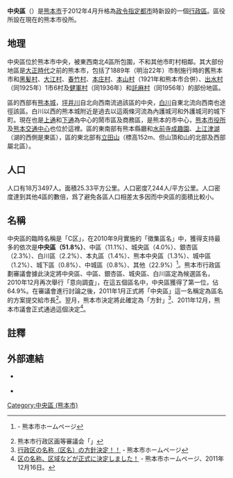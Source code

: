 
{{日本區
| 自治體名 = 中央區
| 圖像=[[File:Kumamoto_Castle_05n3200.jpg|240px]]
| 圖像說明=[[熊本城|熊本城]]（隈本城）{{Infobox mapframe|zoom=11|frame-width=240}}
| 區章 = 
| 區長 = 
| 日文原名 = 中央区
| 平假名 = ちゅうおうく
| 羅馬字拼音 = Chūō-ku
| 都道府縣 = 熊本縣
| 市 = 熊本市
| 支廳 = 
| 編號 = 43101-0<ref>{{PDFlink|[https://www.lasdec.or.jp/cms/resources/content/21313/111219.pdf 全国地方公共団体コードの改正表（平成23年12月19日条例公布分）]}} - 財団法人 地方自治情報センター</ref>
| 面積 = '''25.46'''
| 邊界未定 = 
| 人口 = '''186,176'''人
| 人口密度 = '''7,310'''
| 統計時間 = 2013年9月1日推定
| 自治體 = 熊本市（[[東區_(熊本市)|東區]]、[[西區_(熊本市)|西區]]、[[南區_(熊本市)|南區]]、[[北區_(熊本市)|北區]]）
| 樹 = 
| 花 = 
| 鳥 = 
| 其他象徵物 = 
| 其他象徵 = 
| 郵遞區號 = 860-8601
| 所在地 = 手取本町1番1号<ref>熊本市「政令指定都市移行に伴うお知らせ（ガイドブック）」、{{PDFlink|[http://www.city.kumamoto.kumamoto.jp/Content/Web/Upload/file/Bun_66325_21001.pdf 1頁]}}。</ref><br />{{coord|34|32|38|N|133|51|55|E|region:JP|display=inline}}<br />[[File:KumamotoCityOffice.jpg|200px]]
| 電話號碼 = 
| 外部連結 = http://www.city.kumamoto.kumamoto.jp/Content/Web/area/default.asp?LID=23
| 經度 = 
| 緯度 = 
| 地圖 = Wards of Kumamoto city.png
| 註記=
|}}
'''中央區'''（{{jpn|j=中央区|hg=ちゅうおうく|rm=Chūō ku|f=y}}）是[[熊本市|熊本市]]于2012年4月升格為[[政令指定都市|政令指定都市]]時新設的一個[[行政區|行政區]]。區役所設在現在的熊本市役所。

==地理==
中央區位於熊本市中央，被東西南北4區所包圍，不和其他市町村相鄰。其大部份地區是[[大正時代|大正時代]]之前的熊本市，包括了1889年（明治22年）市制施行時的舊熊本市和[[黑髪村|黑髪村]]、[[大江村_(熊本縣飽託郡)|大江村]]、[[春竹村|春竹村]]、[[本庄村_(熊本縣)|本庄村]]、[[本山村_(熊本縣)|本山村]]（1921年和熊本市合併）、[[出水村|出水村]]（同1925年）1市6村及[[健軍村|健軍村]]（同1936年）和[[託麻村|託麻村]]（同1956年）的部份地區。

區的西部有[[熊本城|熊本城]]，[[坪井川_(熊本縣)|坪井川]]自北向西南流過該區的中央，[[白川_(熊本縣)|白川]]自東北流向西南也途徑該區。白川以西的熊本城附近是過去以這兩條河流為內護城河和外護城河的城下町。現在也是[[上通|上通]]和[[下通|下通]]為中心的鬧市區及商務區，是熊本的市中心，[[熊本市役所|熊本市役所]]及[[熊本交通中心|熊本交通中心]]也位於這裡。區的東南部有熊本縣廳和[[水前寺成趣園|水前寺成趣園]]、[[江津湖|上江津湖]]（湖的西側是東區），區的東北部有[[立田山_(熊本縣)|立田山]]（標高152m、但山頂和山的北部及西部屬北區）。

==人口==
人口有18万3497人。面積25.33平方公里。人口密度7,244人/平方公里。人口密度達到其他4區的數倍，爲了避免各區人口相差太多因而中央區的面積比較小。

==名稱==
中央區的臨時名稱是「C区」，在2010年9月實施的「徵集區名」中，獲得支持最多的依次是'''中央區（51.8%）'''、中區（11.1%）、城央區（4.0%）、銀杏區（2.3%）、白川區（2.2%）、本丸區（1.4%）、熊本中央區（1.3%）、城中區（1.2%）、城下區（0.8%）、中城區（0.8%）、其他（22.9%）<ref>{{PDFlink|[http://www.city.kumamoto.kumamoto.jp/Content/Web/Upload/file/Bun_50514_2105sankou.pdf 【参考資料】各区の区名案応募状況（上位10案）]}} - 熊本市ホームページ</ref>。熊本市行政區劃審議會據此決定將中央區、中區、銀杏區、城央區、白川區定為候選區名，2010年12月再次舉行「意向調査」，在這五個區名中，中央區獲得了第一位，佔64.9%。在審議會進行討論之後，2011年1月正式將「中央區」這一名稱定為區名的方案提交給市長<ref>熊本市行政区画等審議会「{{PDFlink|[http://www.city.kumamoto.kumamoto.jp/Content/Web/Upload/file/Bun_52902_2106.toushin.pdf 熊本市の行政区の名称 答申書]}}」</ref>。翌月，熊本市決定將此確定為「方針」<ref>[http://www.city.kumamoto.kumamoto.jp/content/web/asp/kiji_detail.asp?LS=186&ID=9149&pg=1&sort=0 行政区の名称（区名）の方針決定！！] {{Wayback|url=http://www.city.kumamoto.kumamoto.jp/content/web/asp/kiji_detail.asp?LS=186&ID=9149&pg=1&sort=0 |date=20110615090049 }} - 熊本市ホームページ</ref>、2011年12月，熊本市議會正式通過這個決定<ref>[http://www.city.kumamoto.kumamoto.jp/content/web/asp/kiji_detail.asp?LS=186&ID=10805&pg=1&sort=0 区の名称、区域などが正式に決定しました！] {{Wayback|url=http://www.city.kumamoto.kumamoto.jp/content/web/asp/kiji_detail.asp?LS=186&ID=10805&pg=1&sort=0 |date=20120319121314 }} - 熊本市ホームページ、2011年12月16日。</ref>。

==註釋==
{{Reflist}}

== 外部連結 ==
* {{Ja}} {{official website}}
* {{Osmrelation|4000498}}

{{熊本縣}}

[[Category:中央區_(熊本市)|Category:中央區 (熊本市)]]